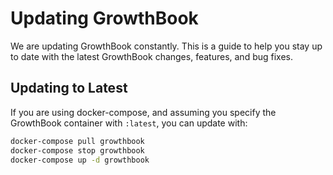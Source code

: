 # Updating GrowthBook

We are updating GrowthBook constantly. This is a guide to help you stay up to date with the latest GrowthBook changes, features, and bug fixes.

## Updating to Latest

If you are using docker-compose, and assuming you specify the GrowthBook container with `:latest`, you can update with:

```bash
docker-compose pull growthbook
docker-compose stop growthbook
docker-compose up -d growthbook
```

